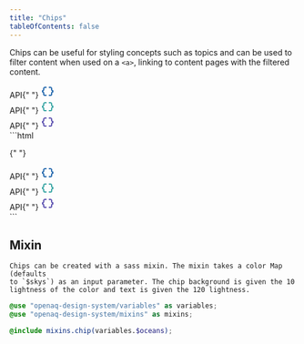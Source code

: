 ```yaml
---
title: "Chips"
tableOfContents: false
---
```



Chips can be useful for styling concepts such as topics and can be used to filter content when used on a `<a>`, linking to content pages with the filtered content.

<div class="chip-wrapper">
  <div class="chip-brand">
    API{" "}
    <span>
      <svg
        xmlns="http://www.w3.org/2000/svg"
        height="24px"
        viewBox="0 -960 960 960"
        width="24px"
        fill="#1e64ab"
      >
        <path d="M560-160v-80h120q17 0 28.5-11.5T720-280v-80q0-38 22-69t58-44v-14q-36-13-58-44t-22-69v-80q0-17-11.5-28.5T680-720H560v-80h120q50 0 85 35t35 85v80q0 17 11.5 28.5T840-560h40v160h-40q-17 0-28.5 11.5T800-360v80q0 50-35 85t-85 35H560Zm-280 0q-50 0-85-35t-35-85v-80q0-17-11.5-28.5T120-400H80v-160h40q17 0 28.5-11.5T160-600v-80q0-50 35-85t85-35h120v80H280q-17 0-28.5 11.5T240-680v80q0 38-22 69t-58 44v14q36 13 58 44t22 69v80q0 17 11.5 28.5T280-240h120v80H280Z" />
      </svg>
    </span>
  </div>
  <div class="chip-base-data">
    API{" "}
    <span>
      <svg
        xmlns="http://www.w3.org/2000/svg"
        height="24px"
        viewBox="0 -960 960 960"
        width="24px"
        fill="#33a3a1"
      >
        <path d="M560-160v-80h120q17 0 28.5-11.5T720-280v-80q0-38 22-69t58-44v-14q-36-13-58-44t-22-69v-80q0-17-11.5-28.5T680-720H560v-80h120q50 0 85 35t35 85v80q0 17 11.5 28.5T840-560h40v160h-40q-17 0-28.5 11.5T800-360v80q0 50-35 85t-85 35H560Zm-280 0q-50 0-85-35t-35-85v-80q0-17-11.5-28.5T120-400H80v-160h40q17 0 28.5-11.5T160-600v-80q0-50 35-85t85-35h120v80H280q-17 0-28.5 11.5T240-680v80q0 38-22 69t-58 44v14q36 13 58 44t22 69v80q0 17 11.5 28.5T280-240h120v80H280Z" />
      </svg>
    </span>
  </div>
  <div class="chip-base-interactive">
    API{" "}
    <span>
      <svg
        xmlns="http://www.w3.org/2000/svg"
        height="24px"
        viewBox="0 -960 960 960"
        width="24px"
        fill="#584dae"
      >
        <path d="M560-160v-80h120q17 0 28.5-11.5T720-280v-80q0-38 22-69t58-44v-14q-36-13-58-44t-22-69v-80q0-17-11.5-28.5T680-720H560v-80h120q50 0 85 35t35 85v80q0 17 11.5 28.5T840-560h40v160h-40q-17 0-28.5 11.5T800-360v80q0 50-35 85t-85 35H560Zm-280 0q-50 0-85-35t-35-85v-80q0-17-11.5-28.5T120-400H80v-160h40q17 0 28.5-11.5T160-600v-80q0-50 35-85t85-35h120v80H280q-17 0-28.5 11.5T240-680v80q0 38-22 69t-58 44v14q36 13 58 44t22 69v80q0 17 11.5 28.5T280-240h120v80H280Z" />
      </svg>
    </span>
  </div>
</div>
```html

{" "}

<div class="chip-brand">
  API{" "}
  <span>
    <svg
      xmlns="http://www.w3.org/2000/svg"
      height="24px"
      viewBox="0 -960 960 960"
      width="24px"
      fill="#1e64ab"
    >
      <path d="M560-160v-80h120q17 0 28.5-11.5T720-280v-80q0-38 22-69t58-44v-14q-36-13-58-44t-22-69v-80q0-17-11.5-28.5T680-720H560v-80h120q50 0 85 35t35 85v80q0 17 11.5 28.5T840-560h40v160h-40q-17 0-28.5 11.5T800-360v80q0 50-35 85t-85 35H560Zm-280 0q-50 0-85-35t-35-85v-80q0-17-11.5-28.5T120-400H80v-160h40q17 0 28.5-11.5T160-600v-80q0-50 35-85t85-35h120v80H280q-17 0-28.5 11.5T240-680v80q0 38-22 69t-58 44v14q36 13 58 44t22 69v80q0 17 11.5 28.5T280-240h120v80H280Z" />
    </svg>
  </span>
</div>
<div class="chip-base-data">
  API{" "}
  <span>
    <svg
      xmlns="http://www.w3.org/2000/svg"
      height="24px"
      viewBox="0 -960 960 960"
      width="24px"
      fill="#33a3a1"
    >
      <path d="M560-160v-80h120q17 0 28.5-11.5T720-280v-80q0-38 22-69t58-44v-14q-36-13-58-44t-22-69v-80q0-17-11.5-28.5T680-720H560v-80h120q50 0 85 35t35 85v80q0 17 11.5 28.5T840-560h40v160h-40q-17 0-28.5 11.5T800-360v80q0 50-35 85t-85 35H560Zm-280 0q-50 0-85-35t-35-85v-80q0-17-11.5-28.5T120-400H80v-160h40q17 0 28.5-11.5T160-600v-80q0-50 35-85t85-35h120v80H280q-17 0-28.5 11.5T240-680v80q0 38-22 69t-58 44v14q36 13 58 44t22 69v80q0 17 11.5 28.5T280-240h120v80H280Z" />
    </svg>
  </span>
</div>
<div class="chip-base-interactive">
  API{" "}
  <span>
    <svg
      xmlns="http://www.w3.org/2000/svg"
      height="24px"
      viewBox="0 -960 960 960"
      width="24px"
      fill="#584dae"
    >
      <path d="M560-160v-80h120q17 0 28.5-11.5T720-280v-80q0-38 22-69t58-44v-14q-36-13-58-44t-22-69v-80q0-17-11.5-28.5T680-720H560v-80h120q50 0 85 35t35 85v80q0 17 11.5 28.5T840-560h40v160h-40q-17 0-28.5 11.5T800-360v80q0 50-35 85t-85 35H560Zm-280 0q-50 0-85-35t-35-85v-80q0-17-11.5-28.5T120-400H80v-160h40q17 0 28.5-11.5T160-600v-80q0-50 35-85t85-35h120v80H280q-17 0-28.5 11.5T240-680v80q0 38-22 69t-58 44v14q36 13 58 44t22 69v80q0 17 11.5 28.5T280-240h120v80H280Z" />
    </svg>
  </span>
</div>
```

<div class="chips-mixin-wrapper">
  <h2 class="chips-mixin-heading">Mixin</h2>

    Chips can be created with a sass mixin. The mixin takes a color Map (defaults
    to `$skys`) as an input parameter. The chip background is given the 10
    lightness of the color and text is given the 120 lightness.

</div>

```scss
@use "openaq-design-system/variables" as variables;
@use "openaq-design-system/mixins" as mixins;

@include mixins.chip(variables.$oceans);
```
